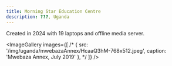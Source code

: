 ```yaml
---
title: Morning Star Education Centre
description: ???, Uganda
---
```



<LabHeader
 location="???, Uganda"
 locationUrl=""
 dateEstablished="2024"
/>

Created in 2024 with 19 laptops and offline media server.


<ImageGallery images={[
/*
  {
    src: '/img/uganda/mwebazaAnnex/HcaaQ3hM-768x512.jpeg',
    caption: 'Mwebaza Annex, July 2019'
  },
*/
]} />


